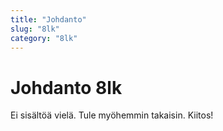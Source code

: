 ---
title: "Johdanto"
slug: "8lk"
category: "8lk"
---

# Johdanto 8lk

Ei sisältöä vielä. Tule myöhemmin takaisin. Kiitos!
